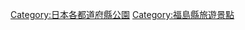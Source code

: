 {{Template:Category:都道府縣|公園}}
{{Commonscat|Parks in Fukushima prefecture}}
[[Category:日本各都道府縣公園|Category:日本各都道府縣公園]]

[[Category:福島縣旅遊景點|Category:福島縣旅遊景點]]